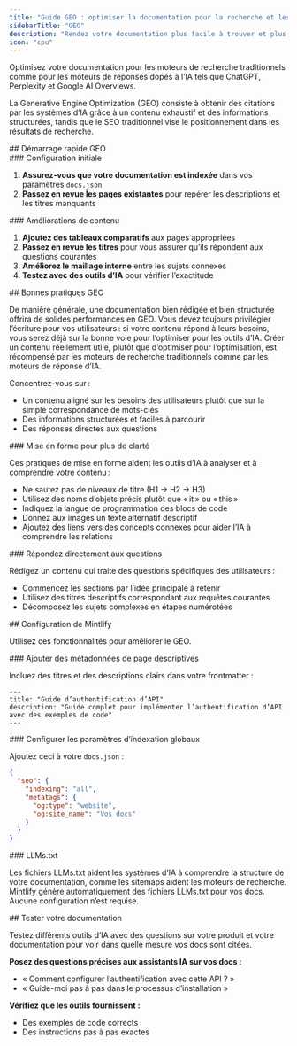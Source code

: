 ```yaml
---
title: "Guide GEO : optimiser la documentation pour la recherche et les moteurs de réponses IA"
sidebarTitle: "GEO"
description: "Rendez votre documentation plus facile à trouver et plus souvent citée par les outils d’IA"
icon: "cpu"
---
```


Optimisez votre documentation pour les moteurs de recherche traditionnels comme pour les moteurs de réponses dopés à l’IA tels que ChatGPT, Perplexity et Google AI Overviews.

La Generative Engine Optimization (GEO) consiste à obtenir des citations par les systèmes d’IA grâce à un contenu exhaustif et des informations structurées, tandis que le SEO traditionnel vise le positionnement dans les résultats de recherche.

<div id="geo-quickstart">
  ## Démarrage rapide GEO
</div>

<div id="initial-setup">
  ### Configuration initiale
</div>

1. **Assurez-vous que votre documentation est indexée** dans vos paramètres `docs.json`
2. **Passez en revue les pages existantes** pour repérer les descriptions et les titres manquants

<div id="content-improvements">
  ### Améliorations de contenu
</div>

1. **Ajoutez des tableaux comparatifs** aux pages appropriées
2. **Passez en revue les titres** pour vous assurer qu’ils répondent aux questions courantes
3. **Améliorez le maillage interne** entre les sujets connexes
4. **Testez avec des outils d’IA** pour vérifier l’exactitude

<div id="geo-best-practices">
  ## Bonnes pratiques GEO
</div>

De manière générale, une documentation bien rédigée et bien structurée offrira de solides performances en GEO. Vous devez toujours privilégier l’écriture pour vos utilisateurs : si votre contenu répond à leurs besoins, vous serez déjà sur la bonne voie pour l’optimiser pour les outils d’IA. Créer un contenu réellement utile, plutôt que d’optimiser pour l’optimisation, est récompensé par les moteurs de recherche traditionnels comme par les moteurs de réponse d’IA.

Concentrez-vous sur :

- Un contenu aligné sur les besoins des utilisateurs plutôt que sur la simple correspondance de mots-clés
- Des informations structurées et faciles à parcourir
- Des réponses directes aux questions

<div id="format-for-clarity">
  ### Mise en forme pour plus de clarté
</div>

Ces pratiques de mise en forme aident les outils d’IA à analyser et à comprendre votre contenu :

- Ne sautez pas de niveaux de titre (H1 → H2 → H3)
- Utilisez des noms d’objets précis plutôt que « it » ou « this »
- Indiquez la langue de programmation des blocs de code
- Donnez aux images un texte alternatif descriptif
- Ajoutez des liens vers des concepts connexes pour aider l’IA à comprendre les relations

<div id="answer-questions-directly">
  ### Répondez directement aux questions
</div>

Rédigez un contenu qui traite des questions spécifiques des utilisateurs :

- Commencez les sections par l’idée principale à retenir
- Utilisez des titres descriptifs correspondant aux requêtes courantes
- Décomposez les sujets complexes en étapes numérotées

<div id="mintlify-configuration">
  ## Configuration de Mintlify
</div>

Utilisez ces fonctionnalités pour améliorer le GEO.

<div id="add-descriptive-page-metadata">
  ### Ajouter des métadonnées de page descriptives
</div>

Incluez des titres et des descriptions clairs dans votre frontmatter :

```mdx
---
title: "Guide d’authentification d’API"
description: "Guide complet pour implémenter l’authentification d’API avec des exemples de code"
---
```

<div id="configure-global-indexing-settings">
  ### Configurer les paramètres d’indexation globaux
</div>

Ajoutez ceci à votre `docs.json` :

```json
{
  "seo": {
    "indexing": "all",
    "metatags": {
      "og:type": "website",
      "og:site_name": "Vos docs"
    }
  }
}
```

<div id="llmstxt">
  ### LLMs.txt
</div>

Les fichiers LLMs.txt aident les systèmes d’IA à comprendre la structure de votre documentation, comme les sitemaps aident les moteurs de recherche. Mintlify génère automatiquement des fichiers LLMs.txt pour vos docs. Aucune configuration n’est requise.

<div id="testing-your-documentation">
  ## Tester votre documentation
</div>

Testez différents outils d’IA avec des questions sur votre produit et votre documentation pour voir dans quelle mesure vos docs sont citées.

**Posez des questions précises aux assistants IA sur vos docs :**

- « Comment configurer l’authentification avec cette API ? »
- « Guide-moi pas à pas dans le processus d’installation »

**Vérifiez que les outils fournissent :**

- Des exemples de code corrects
- Des instructions pas à pas exactes